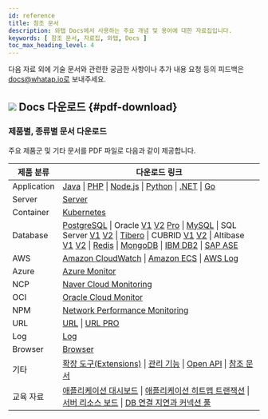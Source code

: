 ```yaml
---
id: reference
title: 참조 문서
description: 와탭 Docs에서 사용하는 주요 개념 및 용어에 대한 자료집입니다.
keywords: [ 참조 문서, 자료집, 와탭, Docs ]
toc_max_heading_level: 4
---
```


다음 자료 외에 기술 문서와 관련한 궁금한 사항이나 추가 내용 요청 등의 피드백은 docs@whatap.io로 보내주세요.


<DocCardList/>

## ![](/img/ic-pdf-download.svg) Docs 다운로드 {#pdf-download}

### 제품별, 종류별 문서 다운로드

주요 제품군 및 기타 문서를 PDF 파일로 다음과 같이 제공합니다.

<div class='download-pdf'>

| 제품 분류 | 다운로드 링크 |
| -- | -- |
| Application | [Java](https://github.com/whatap/whatap-docs/releases/download/v2.19.0/whatap-apm-java-monitoring.pdf) \| [PHP](https://github.com/whatap/whatap-docs/releases/download/v2.19.0/whatap-apm-php-monitoring.pdf) \| [Node.js](https://github.com/whatap/whatap-docs/releases/download/v2.19.0/whatap-apm-nodejs-monitoring.pdf) \| [Python](https://github.com/whatap/whatap-docs/releases/download/v2.19.0/whatap-apm-python-monitoring.pdf) \| [.NET](https://github.com/whatap/whatap-docs/releases/download/v2.19.0/whatap-apm-dotnet-monitoring.pdf) \| [Go](https://github.com/whatap/whatap-docs/releases/download/v2.19.0/whatap-apm-go-monitoring.pdf) |
| Server | [Server](https://github.com/whatap/whatap-docs/releases/download/v2.19.0/whatap-server-monitoring.pdf) |
| Container | [Kubernetes](https://github.com/whatap/whatap-docs/releases/download/v2.19.0/whatap-kubernetes-monitoring.pdf) |
| Database | [PostgreSQL](https://github.com/whatap/whatap-docs/releases/download/v2.19.0/whatap-db-postgresql-monitoring.pdf) \| Oracle [V1](https://content.whatap.io/24/07/01/003046whatap-db-oracle-monitoring.pdf) [V2](https://github.com/whatap/whatap-docs/releases/download/v2.19.0/whatap-db-oracle-v2-monitoring.pdf) [Pro](https://github.com/whatap/whatap-docs/releases/download/v2.19.0/whatap-db-oracle-pro-monitoring.pdf) \| [MySQL](https://github.com/whatap/whatap-docs/releases/download/v2.19.0/whatap-db-mysql-monitoring.pdf) \| SQL Server [V1](https://content.whatap.io/24/11/01/003310whatap-db-mssql-monitoring.pdf) [V2](https://github.com/whatap/whatap-docs/releases/download/v2.19.0/whatap-db-mssql-monitoring.pdf) \| [Tibero](https://github.com/whatap/whatap-docs/releases/download/v2.19.0/whatap-db-tibero-monitoring.pdf) \| CUBRID [V1](https://content.whatap.io/24/09/02/042728whatap-db-cubrid-monitoring.pdf) [V2](https://github.com/whatap/whatap-docs/releases/download/v2.19.0/whatap-db-cubrid-monitoring.pdf) \| Altibase [V1](https://content.whatap.io/24/08/01/044450whatap-db-altibase-monitoring.pdf) [V2](https://github.com/whatap/whatap-docs/releases/download/v2.19.0/whatap-db-altibase-monitoring.pdf) \| [Redis](https://github.com/whatap/whatap-docs/releases/download/v2.19.0/whatap-db-redis-monitoring.pdf) \| [MongoDB](https://github.com/whatap/whatap-docs/releases/download/v2.19.0/whatap-db-mongodb-monitoring.pdf) \| [IBM DB2](https://github.com/whatap/whatap-docs/releases/download/v2.19.0/whatap-db-db2-monitoring.pdf) \| [SAP ASE](https://github.com/whatap/whatap-docs/releases/download/v2.19.0/whatap-db-sapase-monitoring.pdf) |
| AWS | [Amazon CloudWatch](https://github.com/whatap/whatap-docs/releases/download/v2.19.0/whatap-amazon-cloudwatch.pdf) \| [Amazon ECS](https://github.com/whatap/whatap-docs/releases/download/v2.19.0/whatap-amazon-ecs.pdf) \| [AWS Log](https://github.com/whatap/whatap-docs/releases/download/v2.19.0/whatap-aws-log-monitoring.pdf) |
| Azure | [Azure Monitor](https://github.com/whatap/whatap-docs/releases/download/v2.19.0/whatap-azure.pdf) | 
| NCP | [Naver Cloud Monitoring](https://github.com/whatap/whatap-docs/releases/download/v2.19.0/whatap-ncloud.pdf) |
| OCI | [Oracle Cloud Monitor](https://github.com/whatap/whatap-docs/releases/download/v2.19.0/whatap-oracle-cloud.pdf) |
| NPM | [Network Performance Monitoring](https://github.com/whatap/whatap-docs/releases/download/v2.19.0/whatap-network-performance-monitoring.pdf) |
| URL | [URL](https://github.com/whatap/whatap-docs/releases/download/v2.19.0/whatap-url-monitoring.pdf) \| [URL PRO](https://github.com/whatap/whatap-docs/releases/download/v2.19.0/whatap-url-pro.pdf) |
| Log | [Log](https://github.com/whatap/whatap-docs/releases/download/v2.19.0/whatap-log-monitoring.pdf) |
| Browser | [Browser](https://github.com/whatap/whatap-docs/releases/download/v2.19.0/whatap-browser-monitoring.pdf) |
| 기타 | [확장 도구(Extensions)](https://github.com/whatap/whatap-docs/releases/download/v2.19.0/whatap-extensions.pdf) \| [관리 기능](https://github.com/whatap/whatap-docs/releases/download/v2.19.0/whatap-manage.pdf) \| [Open API](https://content.whatap.io/24/08/01/044452whatap-open-api.pdf) \| [참조 문서](https://github.com/whatap/whatap-docs/releases/download/v2.19.0/whatap-reference.pdf) |
| 교육 자료 | [애플리케이션 대시보드](https://content.whatap.io/24/02/01/052908whatap-best-practice-guides-about-apm-dashboard.pdf) \| [애플리케이션 히트맵 트랜잭션](https://content.whatap.io/24/02/01/052909whatap-best-practice-guides-about-apm-hitmap-class.pdf) \| [서버 리소스 보드](https://content.whatap.io/24/02/01/052909whatap-best-practice-guides-about-server-dashboard.pdf) \| [DB 연결 지연과 커넥션 풀](https://content.whatap.io/24/02/01/052909whatap-best-practice-guides-about-apm-dbc.pdf) |

</div>